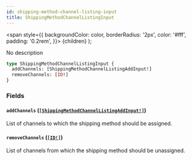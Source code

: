 ```yaml
---
id: shipping-method-channel-listing-input
title: ShippingMethodChannelListingInput
---
```


<span
style={{
      backgroundColor: color,
      borderRadius: '2px',
      color: '#fff',
      padding: '0.2rem',
    }}>
{children}
</span>
);

No description

```graphql
type ShippingMethodChannelListingInput {
  addChannels: [ShippingMethodChannelListingAddInput!]
  removeChannels: [ID!]
}
```

### Fields

#### `addChannels` ([`[ShippingMethodChannelListingAddInput!]`](/api-reference/inputs/shipping-method-channel-listing-add-input.mdx))

List of channels to which the shipping method should be assigned.

#### `removeChannels` ([`[ID!]`](/api-reference/scalars/id.mdx))

List of channels from which the shipping method should be unassigned.
